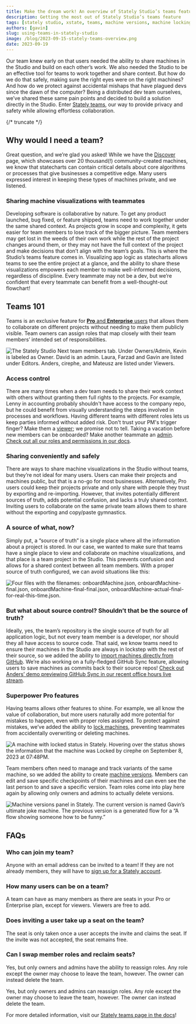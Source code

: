 ```yaml
---
title: Make the dream work! An overview of Stately Studio’s teams feature
description: Getting the most out of Stately Studio’s teams feature
tags: [stately studio, xstate, teams, machine versions, machine locking]
authors: [gavin]
slug: using-teams-in-stately-studio
image: /blog/2023-09-15-stately-teams-overview.png
date: 2023-09-19
---
```


Our team knew early on that users needed the ability to share machines in the Studio and build on each other’s work.
We also needed the Studio to be an effective tool for teams to work together and share context.
But how do we do that safely, making sure the right eyes were on the right machines?
And how do we protect against accidental mishaps that have plagued devs since the dawn of the computer?
Being a distributed dev team ourselves, we’ve shared these same pain points and decided to build a solution directly in the Studio.
Enter [Stately teams](https://stately.ai/docs/teams), our way to provide privacy and safety while allowing effortless collaboration.

{/* truncate */}

## Why would I need a team?

Great question, and we’re glad you asked!
While we have the [Discover](https://stately.ai/registry/discover) page, which showcases over 20 thousand(!) community-created machines, we know that statecharts can contain critical details about core algorithms or processes that give businesses a competitive edge.
Many users expressed interest in keeping these types of machines private, and we listened.

### Sharing machine visualizations with teammates

Developing software is collaborative by nature. To get any product launched, bug fixed, or feature shipped, teams need to work together under the same shared context.
As projects grow in scope and complexity, it gets easier for team members to lose track of the bigger picture.
Team members may get lost in the weeds of their own work while the rest of the project changes around them, or they may not have the full context of the project and make decisions that don’t align with the team’s goals.
This is where the Studio’s teams feature comes in.
Visualizing app logic as statecharts allows teams to see the entire project at a glance, and the ability to share these visualizations empowers each member to make well-informed decisions, regardless of discipline.
Every teammate may not be a dev, but we’re confident that every teammate can benefit from a well-thought-out flowchart!

## Teams 101

Teams is an exclusive feature for [**Pro** and **Enterprise** users](https://stately.ai/pricing) that allows them to collaborate on different projects without needing to make them publicly visible. Team owners can assign roles that map closely with their team members’ intended set of responsibilities.

![The Stately Studio Next team members tab. Under Owners/Admin, Kevin is labeled as Owner. David is an admin. Laura, Farzad and Gavin are listed under Editors. Anders, cirephe, and Mateusz are listed under Viewers.](./teamVNext.png)

### Access control

There are many times when a dev team needs to share their work context with others without granting them full rights to the projects.
For example, Lenny in accounting probably shouldn't have access to the company repo, but he could benefit from visually understanding the steps involved in processes and workflows.
Having different teams with different roles lets us keep parties informed without added risk.
Don't trust your PM's trigger finger? Make them a [viewer](https://stately.ai/docs/teams#viewer-role); we promise not to tell.
Taking a vacation before new members can be onboarded?
Make another teammate an [admin](https://stately.ai/docs/teams#admin-role).
[Check out all our roles and permissions in our docs](https://stately.ai/docs/teams#team-roles).

### Sharing conveniently and safely

There are ways to share machine visualizations in the Studio without teams, but they’re not ideal for many users.
Users can make their projects and machines public, but that is a no-go for most businesses.
Alternatively, Pro users could keep their projects private and only share with people they trust by exporting and re-importing. However, that invites potentially different sources of truth, adds potential confusion, and lacks a truly shared context.
Inviting users to collaborate on the same private team allows them to share without the exporting and copy/paste gymnastics.

### A source of what, now?

Simply put, a “source of truth” is a single place where all the information about a project is stored.
In our case, we wanted to make sure that teams have a single place to view and collaborate on machine visualizations, and that place is a team project in the Studio.
This prevents confusion and allows for a shared context between all team members. With a proper source of truth configured, we can avoid situations like this:

![Four files with the filenames: onboardMachine.json, onboardMachine-final.json, onboardMachine-final-final.json, onboardMachine-actual-final-for-real-this-time.json.](../../docs/assets/blog/2023-09-15-file-confusion.png)

### But what about source control? Shouldn’t that be the source of truth?

Ideally, yes, the team’s repository is the single source of truth for all application logic, but not every team member is a developer, nor should they all have access to source code.
That said, we know teams need to ensure their machines in the Studio are always in lockstep with the rest of their source, so we added the ability to [import machines directly from GitHub](https://stately.ai/docs/import-from-github).
We’re also working on a fully-fledged GitHub Sync feature, allowing users to save machines as commits back to their source repos! [Check out Anders’ demo previewing GitHub Sync in our recent office hours live stream](https://www.youtube.com/watch?v=WelBycMg2eA&t=1293s).

### Superpower Pro features

Having teams allows other features to shine. For example, we all know the value of collaboration, but more users naturally add more potential for mistakes to happen, even with proper roles assigned. To protect against mistakes, we’ve added the ability to [lock machines](https://stately.ai/docs/lock-machines), preventing teammates from accidentally overwriting or deleting machines.

![A machine with locked status in Stately. Hovering over the status shows the information that the machine was Locked by cirephe on September 8, 2023 at 07:48PM.](./lockedScreenshot.png)

Team members often need to manage and track variants of the same machine, so we added the ability to create [machine versions](https://stately.ai/docs/versions). Members can edit and save specific checkpoints of their machines and can even see the last person to and save a specific version. Team roles come into play here again by allowing only owners and admins to actually delete versions.

![Machine versions panel in Stately. The current version is named Gavin’s ultimate joke machine. The previous version is a generated flow for a “A flow showing someone how to be funny.”](./versionScreenshot.png)

## FAQs

### Who can join my team?

Anyone with an email address can be invited to a team!
If they are not already members, they will have to [sign up for a Stately account](https://stately.ai/registry/login?).

### How many users can be on a team?

A team can have as many members as there are seats in your Pro or Enterprise plan, except for viewers.
Viewers are free to add.

### Does inviting a user take up a seat on the team?

The seat is only taken once a user accepts the invite and claims the seat.
If the invite was not accepted, the seat remains free.

### Can I swap member roles and reclaim seats?

Yes, but only owners and admins have the ability to reassign roles.
Any role except the owner may choose to leave the team, however.
The owner can instead delete the team.

Yes, but only owners and admins can reassign roles.
Any role except the owner may choose to leave the team, however.
The owner can instead delete the team.

For more detailed information, visit our [Stately teams page in the docs](https://stately.ai/docs/teams#teams-members-and-pro-plan-seats)!

